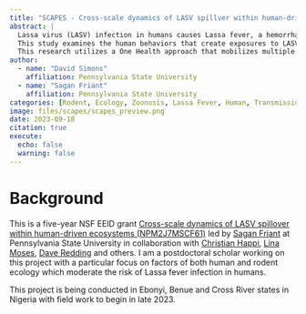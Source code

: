 ```yaml
---
title: "SCAPES - Cross-scale dynamics of LASV spillver within human-driven ecosystems."
abstract: |
  Lassa virus (LASV) infection in humans causes Lassa fever, a hemorrhagic fever of public health significance in West Africa and a global health priority. Lassa fever epidemics are dominated by regular transmission of LASV from rodent reservoirs to humans within a rural context, which means LASV provides a uniquely tractable system to understand zoonotic spillover. 
  This study examines the human behaviors that create exposures to LASV. We look at the proximate forms of human-reservoir overlap and interactions, as well as how humans ultimately construct ecological processes that affect the rate of zoonotic spillover. Data from our fine-scale ecological and anthropological field studies will integrate into broad-scale risk models to fill key gaps in how risk is propagated across scales and inform ongoing disease management efforts.
  This research utilizes a One Health approach that mobilizes multiple disciplines, sectors, and communities to sustainably balance and optimize the interdependent health of people, animals, and ecosystems.
author: 
  - name: "David Simons"
    affiliation: Pennsylvania State University
  - name: "Sagan Friant"
    affiliation: Pennsylvania State University
categories: [Rodent, Ecology, Zoonosis, Lassa Fever, Human, Transmission]
image: files/scapes/scapes_preview.png
date: 2023-09-18
citation: true
execute:
  echo: false
  warning: false
---
```


# Background

This is a five-year NSF EEID grant [Cross-scale dynamics of LASV spillover within human-driven ecosystems (NPM2J7MSCF61)](https://www.nsf.gov/awardsearch/showAward?AWD_ID=2208034&HistoricalAwards=false) led by [Sagan Friant](https://www.saganfriant.com/) at Pennsylvania State University in collaboration with [Christian Happi](https://staff.run.edu.ng/process.php?qp=RUN%2FREG%2FSS%2FPF%2F536&active=vprofile), [Lina Moses](https://sph.tulane.edu/ihsd/lina-moses), [Dave Redding](https://www.zsl.org/about-zsl/our-people/dr-david-redding) and others. I am a postdoctoral scholar working on this project with a particular focus on factors of both human and rodent ecology which moderate the risk of Lassa fever infection in humans. 

This project is being conducted in Ebonyi, Benue and Cross River states in Nigeria with field work to begin in late 2023. 